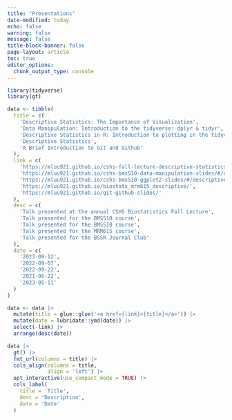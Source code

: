 ```yaml
---
title: "Presentations"
date-modified: today
echo: false
warning: false
message: false
title-block-banner: false
page-layout: article
toc: true
editor_options: 
  chunk_output_type: console
---
```


```r
library(tidyverse)
library(gt)
```

```r

data <- tibble(
  title = c(
    'Descriptive Statistics: The Importance of Visualization',
    'Data Manipulation: Introduction to the tidyverse: dplyr & tidyr',
    'Descriptive Statistics in R: Introduction to plotting in the tidyverse: ggplot2',
    'Descriptive Statistics',
    'A Brief Introduction to Git and Github'
  ),
  link = c(
    'https://mluu921.github.io/cshs-fall-lecture-descriptive-statistics/#/descriptive-statistics',
    'https://mluu921.github.io/cshs-bms510-data-manipulation-slides/#/data-manipulation-in-r',
    'https://mluu921.github.io/cshs-bms510-ggplot2-slides/#/descriptive-statistics-in-r',
    'https://mluu921.github.io/biostats_mrm615_descriptive/',
    'https://mluu921.github.io/git-github-slides/'
  ),
  desc = c(
    'Talk presented at the annual CSHS Biostatistics Fall Lecture',
    'Talk presented for the BMS510 course',
    'Talk presented for the BMS510 course',
    'Talk presented for the MRM615 course',
    'Talk presented for the BSSR Journal Club'
  ),
  date = c(
    '2023-09-12',
    '2022-09-07',
    '2022-09-22',
    '2021-06-22',
    '2023-05-11'
  )
)

data <- data |>
  mutate(title = glue::glue('<a href={link}>{title}</a>')) |>
  mutate(date = lubridate::ymd(date)) |> 
  select(-link) |> 
  arrange(desc(date))

data |>
  gt() |>
  fmt_url(columns = title) |>
  cols_align(columns = title,
             align = 'left') |> 
  opt_interactive(use_compact_mode = TRUE) |> 
  cols_label(
    title = 'Title',
    desc = 'Description',
    date = 'Date'
  )

```

